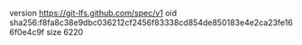 version https://git-lfs.github.com/spec/v1
oid sha256:f8fa8c38e9dbc036212cf2456f83338cd854de850183e4e2ca23fe166f0e4c9f
size 6220
